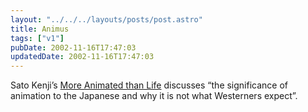```yaml
---
layout: "../../../layouts/posts/post.astro"
title: Animus
tags: ["v1"]
pubDate: 2002-11-16T17:47:03
updatedDate: 2002-11-16T17:47:03
---
```


Sato Kenji&#8217;s [More Animated than Life][1] discusses &#8220;the significance of animation to the Japanese and why it is not what Westerners expect&#8221;.

[1]: http://www.kampo.co.jp/kyoto-journal/media/animated.html
